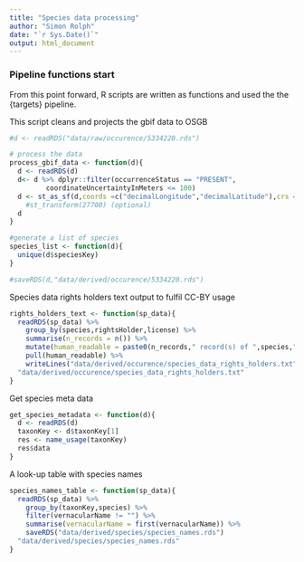 ```yaml
---
title: "Species data processing"
author: "Simon Rolph"
date: "`r Sys.Date()`"
output: html_document
---
```



### Pipeline functions start

From this point forward, R scripts are written as functions and used the the {targets} pipeline.

This script cleans and projects the gbif data to OSGB

```r
#d <- readRDS("data/raw/occurence/5334220.rds")

# process the data
process_gbif_data <- function(d){
  d <- readRDS(d)
  d<- d %>% dplyr::filter(occurrenceStatus == "PRESENT",
         coordinateUncertaintyInMeters <= 100)
  d <- st_as_sf(d,coords =c("decimalLongitude","decimalLatitude"),crs = 4326) #%>% 
    #st_transform(27700) (optional)
  d
}

#generate a list of species
species_list <- function(d){
  unique(d$speciesKey)
}

#saveRDS(d,"data/derived/occurence/5334220.rds")
```

Species data rights holders text output to fulfil CC-BY usage

```r
rights_holders_text <- function(sp_data){
  readRDS(sp_data) %>% 
    group_by(species,rightsHolder,license) %>% 
    summarise(n_records = n()) %>%
    mutate(human_readable = paste0(n_records," record(s) of ",species," recorded by ",rightsHolder," with license: ",license)) %>%
    pull(human_readable) %>%
    writeLines("data/derived/occurence/species_data_rights_holders.txt")
  "data/derived/occurence/species_data_rights_holders.txt"
}

```

Get species meta data

```r
get_species_metadata <- function(d){
  d <- readRDS(d)
  taxonKey <- d$taxonKey[1]
  res <- name_usage(taxonKey)
  res$data
}


```

A look-up table with species names 

```r
species_names_table <- function(sp_data){
  readRDS(sp_data) %>% 
    group_by(taxonKey,species) %>% 
    filter(vernacularName != "") %>%
    summarise(vernacularName = first(vernacularName)) %>%
    saveRDS("data/derived/species/species_names.rds")
  "data/derived/species/species_names.rds"
}

```